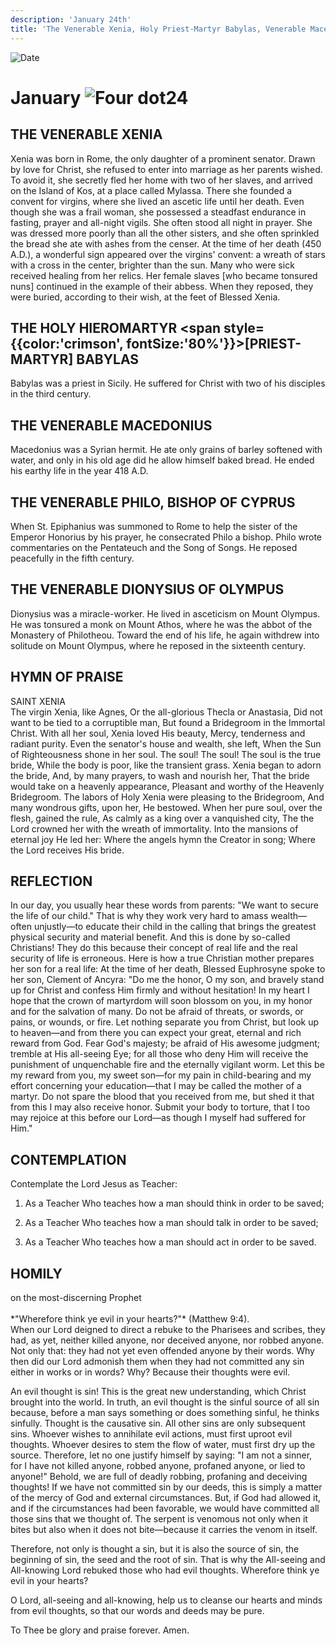 ```yaml
---
description: 'January 24th'
title: 'The Venerable Xenia, Holy Priest-Martyr Babylas, Venerable Macedonius, Venerable Philo, Bishop of Cyprus, Venerable Dionysius of Olympus'
---
```


<RunningHead />
<Image src="/title-imprint.png" height={68} width={50} alt="Date" className="title-imprint"/>

# <div id="date">January <Image className="four-dot" src="/four-dot.png" height={15} width={15} alt="Four dot" />24</div>

## THE VENERABLE XENIA

Xenia was born in Rome, the only daughter of a prominent senator. Drawn by love for Christ, she refused to enter into marriage as her parents wished. To avoid it, she secretly fled her home with two of her slaves, and arrived on the Island of Kos, at a place called Mylassa. There she founded a convent for virgins, where she lived an ascetic life until her death. Even though she was a frail woman, she possessed a steadfast endurance in fasting, prayer and all-night vigils. She often stood all night in prayer. She was dressed more poorly than all the other sisters, and she often sprinkled the bread she ate with ashes from the censer. At the time of her death (450 A.D.), a wonderful sign appeared over the virgins' convent: a wreath of stars with a cross in the center, brighter than the sun. Many who were sick received healing from her relics. Her female slaves [who became tonsured nuns] continued in the example of their abbess. When they reposed, they were buried, according to their wish, at the feet of Blessed Xenia.

## THE HOLY HIEROMARTYR <span style={{color:'crimson', fontSize:'80%'}}>[PRIEST-MARTYR]</span> BABYLAS

Babylas was a priest in Sicily. He suffered for Christ with two of his disciples in the third century.

## THE VENERABLE MACEDONIUS

Macedonius was a Syrian hermit. He ate only grains of barley softened with water, and only in his old age did he allow himself baked bread. He ended his earthy life in the year 418 A.D.

## THE VENERABLE PHILO, BISHOP OF CYPRUS

When St. Epiphanius was summoned to Rome to help the sister of the Emperor Honorius by his prayer, he consecrated Philo a bishop. Philo wrote commentaries on the Pentateuch and the Song of Songs. He reposed peacefully in the fifth century.

## THE VENERABLE DIONYSIUS OF OLYMPUS

Dionysius was a miracle-worker. He lived in asceticism on Mount Olympus. He was tonsured a monk on Mount Athos, where he was the abbot of the Monastery of Philotheou. Toward the end of his life, he again withdrew into solitude on Mount Olympus, where he reposed in the sixteenth century.


## HYMN OF PRAISE
<div style={{textAlign:'center', color:'crimson', fontWeight:'bold'}}>
SAINT XENIA
</div>
The virgin Xenia, like Agnes,  
Or the all-glorious Thecla or Anastasia,  
Did not want to be tied to a corruptible man,  
But found a Bridegroom in the Immortal Christ.  
With all her soul, Xenia loved His beauty,  
Mercy, tenderness and radiant purity.  
Even the senator's house and wealth, she left,  
When the Sun of Righteousness shone in her soul.  
The soul! The soul! The soul is the true bride,  
While the body is poor, like the transient grass.  
Xenia began to adorn the bride,  
And, by many prayers, to wash and nourish her,  
That the bride would take on a heavenly appearance,  
Pleasant and worthy of the Heavenly Bridegroom.  
The labors of Holy Xenia were pleasing to the Bridegroom,  
And many wondrous gifts, upon her, He bestowed.  
When her pure soul, over the flesh, gained the rule,  
As calmly as a king over a vanquished city,  
The the Lord crowned her with the wreath of immortality.  
Into the mansions of eternal joy He led her:  
Where the angels hymn the Creator in song;  
Where the Lord receives His bride.  


## REFLECTION

In our day, you usually hear these words from parents: "We want to secure the life of our child." That is why they work very hard to amass wealth—often unjustly—to educate their child in the calling that brings the greatest physical security and material benefit. And this is done by so-called Christians! They do this because their concept of real life and the real security of life is erroneous. Here is how a true Christian mother prepares her son for a real life: At the time of her death, Blessed Euphrosyne spoke to her son, Clement of Ancyra: "Do me the honor, O my son, and bravely stand up for Christ and confess Him firmly and without hesitation! In my heart I hope that the crown of martyrdom will soon blossom on you, in my honor and for the salvation of many. Do not be afraid of threats, or swords, or pains, or wounds, or fire. Let nothing separate you from Christ, but look up to heaven—and from there you can expect your great, eternal and rich reward from God. Fear God's majesty; be afraid of His awesome judgment; tremble at His all-seeing Eye; for all those who deny Him will receive the punishment of unquenchable fire and the eternally vigilant worm. Let this be my reward from you, my sweet son—for my pain in child-bearing and my effort concerning your education—that I may be called the mother of a martyr. Do not spare the blood that you received from me, but shed it that from this I may also receive honor. Submit your body to torture, that I too may rejoice at this before our Lord—as though I myself had suffered for Him."


## CONTEMPLATION

Contemplate the Lord Jesus as Teacher:

1. As a Teacher Who teaches how a man should think in order to be saved;

2. As a Teacher Who teaches how a man should talk in order to be saved;

3. As a Teacher Who teaches how a man should act in order to be saved.


## HOMILY
<div style={{textAlign:'center', color:'crimson', fontWeight:'bold'}}>
on the most-discerning Prophet
</div><br /><div style={{textAlign:'right'}}>
*"Wherefore think ye evil in your hearts?"* (Matthew 9:4).
</div>
When our Lord deigned to direct a rebuke to the Pharisees and scribes, they had, as yet, neither killed anyone, nor deceived anyone, nor robbed anyone. Not only that: they had not yet even offended anyone by their words. Why then did our Lord admonish them when they had not committed any sin either in works or in words? Why? Because their thoughts were evil.

An evil thought is sin! This is the great new understanding, which Christ brought into the world. In truth, an evil thought is the sinful source of all sin because, before a man says something or does something sinful, he thinks sinfully. Thought is the causative sin. All other sins are only subsequent sins. Whoever wishes to annihilate evil actions, must first uproot evil thoughts. Whoever desires to stem the flow of water, must first dry up the source. Therefore, let no one justify himself by saying: "I am not a sinner, for I have not killed anyone, robbed anyone, profaned anyone, or lied to anyone!" Behold, we are full of deadly robbing, profaning and deceiving thoughts! If we have not committed sin by our deeds, this is simply a matter of the mercy of God and external circumstances. But, if God had allowed it, and if the circumstances had been favorable, we would have committed all those sins that we thought of. The serpent is venomous not only when it bites but also when it does not bite—because it carries the venom in itself.

Therefore, not only is thought a sin, but it is also the source of sin, the beginning of sin, the seed and the root of sin. That is why the All-seeing and All-knowing Lord rebuked those who had evil thoughts. Wherefore think ye evil in your hearts?

O Lord, all-seeing and all-knowing, help us to cleanse our hearts and minds from evil thoughts, so that our words and deeds may be pure.

To Thee be glory and praise forever. Amen.